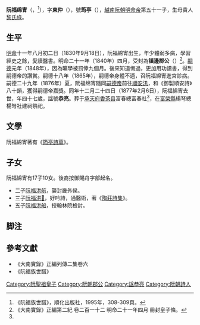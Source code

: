 '''阮福绵寈'''（{{vie|v='''Nguyễn Phúc Miên Thanh'''|hn=阮福綿寈}}，{{bd|1830年|9月18日|1877年|2月6日|catIdx=R阮}}<ref name=shipu>《阮福族世譜》，順化出版社，1995年，308-309頁。</ref>），字'''柬仲'''（{{vie|v='''Giản Trọng'''|hn=柬仲}}），號'''筠亭'''（{{vie|v='''Quân Đình'''|hn=筠亭}}），[[越南|越南]][[阮朝|阮朝]][[明命帝|明命帝]]第五十一子，生母貴人[[黎氏祿|黎氏祿]]。

==生平==
[[明命|明命]]十一年八月初二日（1830年9月18日），阮福綿寈出生，年少體弱多病，學習經史之餘，愛讀醫書。明命二十一年（1840年）四月，受封為'''镇邊郡公'''（{{vie|v=Trấn Biên Quận Công|hn=鎮邊郡公}}）<ref>《大南實錄》正編第二紀 卷二百一十二 明命二十一年四月 冊封皇子條。</ref>。[[嗣德|嗣德]]元年（1848年），因為曠學被罰俸九個月。後來知道悔過，更加用功讀書，得到嗣德帝的讚賞。嗣德十八年（1865年），嗣德帝身體不適，召阮福綿寈進宮診病。嗣德二十九年（1876年）夏，阮福绵寈隨同[[嗣德帝|嗣德帝]]前往[[順安汛|順安汛]]，和《御製順安詩》八十韻，獲得嗣德帝嘉獎。同年十二月二十四日（1877年2月6日），阮福綿寈去世，年四十七歲，諡號'''恭亮'''。葬于[[承天府_(越南)|承天府]][[香茶县|香茶县]]富春總富春社<ref name=shipu/>，在[[富榮縣|富榮縣]]楊弩總楊弩社建祠祭祀。

==文學==
阮福綿寈著有《[[筠亭詩草|筠亭詩草]]》。

==子女==
阮福綿寈有17子10女。後裔按御賜舟字部起名。
*二子[[阮福洪航|阮福洪航]]，襲封畿外侯。
*三子[[阮福洪𦨬|阮福洪𦨬]]，好吟詩，通醫術，著《[[陶莊詩集|陶莊詩集]]》。
*五子[[阮福洪船|阮福洪船]]，授翰林院檢討。

==脚注==
{{reflist}}

==參考文獻==
*《大南實錄》正編列傳二集卷六
*《阮福族世譜》
{{阮聖祖子女}}
[[Category:阮聖祖皇子|Category:阮聖祖皇子]]
[[Category:阮朝郡公|Category:阮朝郡公]]
[[Category:諡恭亮|Category:諡恭亮]]
[[Category:阮朝詩人|Category:阮朝詩人]]